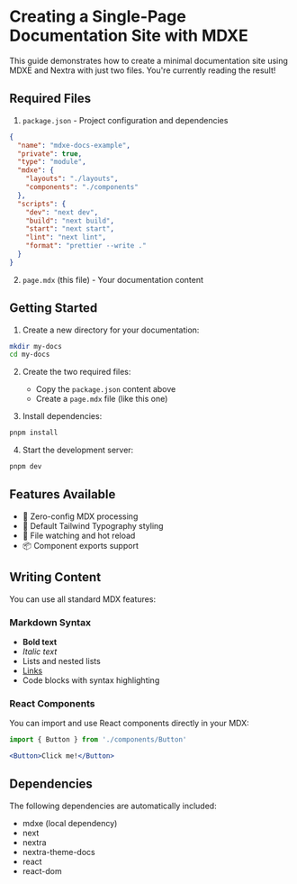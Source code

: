 # Creating a Single-Page Documentation Site with MDXE

This guide demonstrates how to create a minimal documentation site using MDXE and Nextra with just two files. You're currently reading the result!

## Required Files

1. `package.json` - Project configuration and dependencies
```json
{
  "name": "mdxe-docs-example",
  "private": true,
  "type": "module",
  "mdxe": {
    "layouts": "./layouts",
    "components": "./components"
  },
  "scripts": {
    "dev": "next dev",
    "build": "next build",
    "start": "next start",
    "lint": "next lint",
    "format": "prettier --write ."
  }
}
```

2. `page.mdx` (this file) - Your documentation content

## Getting Started

1. Create a new directory for your documentation:
```bash
mkdir my-docs
cd my-docs
```

2. Create the two required files:
   - Copy the `package.json` content above
   - Create a `page.mdx` file (like this one)

3. Install dependencies:
```bash
pnpm install
```

4. Start the development server:
```bash
pnpm dev
```

## Features Available

- 🚀 Zero-config MDX processing
- 🎨 Default Tailwind Typography styling
- 🔄 File watching and hot reload
- 📦 Component exports support

## Writing Content

You can use all standard MDX features:

### Markdown Syntax
- **Bold text**
- *Italic text*
- Lists and nested lists
- [Links](https://mdxjs.com)
- Code blocks with syntax highlighting

### React Components
You can import and use React components directly in your MDX:

```jsx
import { Button } from './components/Button'

<Button>Click me!</Button>
```

## Dependencies

The following dependencies are automatically included:
- mdxe (local dependency)
- next
- nextra
- nextra-theme-docs
- react
- react-dom
